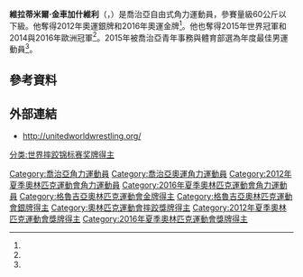 {{expand|time=2016-10-10T00:11:45+00:00}}
{{Infobox sportsperson
| headercolor    = 
| name           = 維拉蒂米爾·金車加什維利
| image          = Vladimer Khinchegashvili Rio2016.jpg
| caption        = 金車加什維利在2016年奧運
| birth_name     = 
| fullname       = 
| nickname       = 
| native_name    = 
| native_name_lang = 
| nationality    = 喬治亞
| residence      = 
| birth_date     = {{birth date and age|1991|04|18}}
| birth_place    = [[喬治亞|喬治亞]][[哥里|哥里]]<ref name=london/>
| death_date     = 
| death_place    = 
| height         = {{height|m=1.70}}<ref name=rio>[https://www.rio2016.com/en/athlete/vladimer-khinchegashvili Vladimer Khinchegashvili] {{Wayback|url=https://www.rio2016.com/en/athlete/vladimer-khinchegashvili |date=20161210212502 }}. rio2016.com</ref>
| weight         = {{weight|kg=57}}
| country        = 
| sport          = [[角力|角力]]
| event          = [[自由式角力|自由式]]
| collegeteam    = 
| universityteam = 
| club           = Dinamo Gori<ref name=london/><ref name=sr>[http://www.sports-reference.com/olympics/athletes/kh/vladimer-khinchegashvili-1.html Vladimer Khinchegashvili] {{Wayback|url=http://www.sports-reference.com/olympics/athletes/kh/vladimer-khinchegashvili-1.html |date=20160924115824 }}. sports-reference.com</ref>
| team           = 
| turnedpro      = 
| partner        = 
| former_partner  = 
| coach          = Arkadi Khinchikashvili<ref name=london>{{cite web | url=http://www.london2012.com/athlete/khinchegashvili-vladimer-1008314/ | title=Athlete – Vladimer Khinchegashvili | accessdate=August 10, 2012 | deadurl=yes | archiveurl=https://web.archive.org/web/20130501091717/http://www.london2012.com/athlete/khinchegashvili-vladimer-1008314/ | archivedate=2013年5月1日 }}</ref><br>Revaz Kobakhidze (national)<br>Nugzar Skhireli (personal)<ref name=nbc>[http://results.nbcolympics.com/athletes/athlete=khinchegashvili-vladimer-1008817/index.html Vladimer Khinchegashvili] {{Wayback|url=http://results.nbcolympics.com/athletes/athlete=khinchegashvili-vladimer-1008817/index.html |date=20160920031002 }}. nbcolympics.com</ref><ref name=iat>[https://www.iat.uni-leipzig.de/datenbanken/dbfoeldeak/daten.php?spid=0089708D645F48BAAF068377C046DA04 Khinchegashvili, Vladimir (GEO)] {{Wayback|url=https://www.iat.uni-leipzig.de/datenbanken/dbfoeldeak/daten.php?spid=0089708D645F48BAAF068377C046DA04 |date=20160311015021 }}. iat.uni-leipzig.de</ref>
| education =[[哥里州立大學|哥里州立大學]]
| retired        = 
| coaching       = 
| worlds         = 
| regionals      = 
| nationals      = 
| olympics       = 
| highestranking = 
| show-medals    = 
| updated        = 
|medaltemplates=
{{MedalCountry|{{GEO}}}}
{{MedalCompetition|Olympics}}
{{MedalSilver|[[2012年夏季奧林匹克運動會|2012 倫敦]]|55公斤級}}
{{MedalGold | [[2016年夏季奧林匹克運動會|2016 里約熱內盧]] |57公斤級}}
{{MedalCompetition|[[世界角力錦標賽|世界錦標賽]]}}
{{MedalSilver| [[2014年世界角力錦標賽|2014 塔什干]]| 57公斤級 }}
{{MedalGold|[[2015年世界角力錦標賽|2015拉斯維加斯]]| 57公斤級 }}
}}
'''維拉蒂米爾·金車加什維利'''（{{lang-ka|'''ვლადიმერ ხინჩეგაშვილი'''}}，{{bd|1991年|4月18日}}）是喬治亞自由式角力運動員，參賽量級60公斤以下級。他奪得2012年奧運銀牌和2016年奧運金牌<ref name=london/>。他也奪得2015年世界冠軍和2014與2016年歐洲冠軍<ref name=iat/>。2015年被喬治亞青年事務與體育部選為年度最佳男運動員<ref name=nbc/>。

==參考資料==
{{reflist}}

==外部連結==
{{Commons category|Vladimer Khinchegashvili}}
*http://unitedworldwrestling.org/


{{DEFAULTSORT:Khinchegashvili, Vladimer}}

[[Category:喬治亞角力運動員|Category:喬治亞角力運動員]]
[[Category:喬治亞奧運角力運動員|Category:喬治亞奧運角力運動員]]
[[Category:2012年夏季奧林匹克運動會角力運動員|Category:2012年夏季奧林匹克運動會角力運動員]]
[[Category:2016年夏季奧林匹克運動會角力運動員|Category:2016年夏季奧林匹克運動會角力運動員]]
[[Category:格魯吉亞奧林匹克運動會金牌得主|Category:格魯吉亞奧林匹克運動會金牌得主]]
[[Category:格魯吉亞奧林匹克運動會銀牌得主|Category:格魯吉亞奧林匹克運動會銀牌得主]]
[[Category:奧林匹克運動會摔跤獎牌得主|Category:奧林匹克運動會摔跤獎牌得主]]
[[Category:2012年夏季奧林匹克運動會獎牌得主|Category:2012年夏季奧林匹克運動會獎牌得主]]
[[Category:2016年夏季奧林匹克運動會獎牌得主|Category:2016年夏季奧林匹克運動會獎牌得主]]
[[分类:世界摔跤锦标赛奖牌得主|分类:世界摔跤锦标赛奖牌得主]]